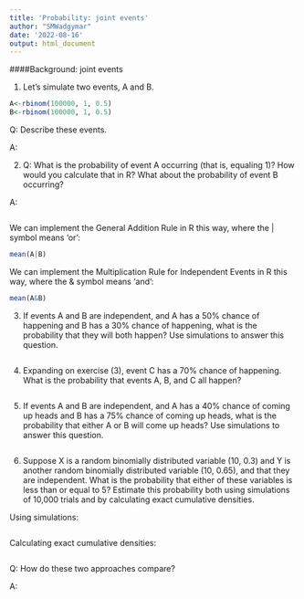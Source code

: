 ```yaml
---
title: 'Probability: joint events'
author: "SMWadgymar"
date: '2022-08-16'
output: html_document
---
```


####Background: joint events

1) Let's simulate two events, A and B.

```r
A<-rbinom(100000, 1, 0.5)
B<-rbinom(100000, 1, 0.5)
```

Q: Describe these events.

A: 


2) Q: What is the probability of event A occurring (that is, equaling 1)?  How would you calculate that in R?  What about the probability of event B occurring?

A:
```r

```



We can implement the General Addition Rule in R this way, where the | symbol means 'or':

```r
mean(A|B)
```


We can implement the Multiplication Rule for Independent Events in R this way, where the & symbol means 'and':

```r
mean(A&B)
```


3) If events A and B are independent, and A has a 50% chance of happening and B has a 30% chance of happening, what is the probability that they will both happen?  Use simulations to answer this question.

```r

```


4) Expanding on exercise (3), event C has a 70% chance of happening.  What is the probability that events A, B, and C all happen?

```r

```


5) If events A and B are independent, and A has a 40% chance of coming up heads and B has a 75% chance of coming up heads, what is the probability that either A or B will come up heads?  Use simulations to answer this question.

```r

```


6) Suppose X is a random binomially distributed variable (10, 0.3) and Y is another random binomially distributed variable (10, 0.65), and that they are independent.  What is the probability that either of these variables is less than or equal to 5?  Estimate this probability both using simulations of 10,000 trials and by calculating exact cumulative densities.  

Using simulations:
```r

```

Calculating exact cumulative densities:
```r

```

Q: How do these two approaches compare?

A: 

